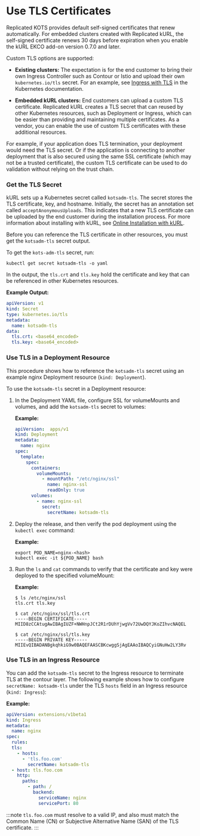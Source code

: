 
# Use TLS Certificates

<KurlAvailability/>

Replicated KOTS provides default self-signed certificates that renew automatically. For embedded clusters created with Replicated kURL, the self-signed certificate renews 30 days before expiration when you enable the kURL EKCO add-on version 0.7.0 and later.

Custom TLS options are supported:

- **Existing clusters:** The expectation is for the end customer to bring their own Ingress Controller such as Contour or Istio and upload their own `kubernetes.io/tls` secret. For an example, see [Ingress with TLS](https://kubernetes.io/docs/concepts/services-networking/ingress/#tls) in the Kubernetes documentation.

- **Embedded kURL clusters:** End customers can upload a custom TLS certificate. Replicated kURL creates a TLS secret that can reused by other Kubernetes resources, such as Deployment or Ingress, which can be easier than providing and maintaining multiple certificates. As a vendor, you can enable the use of custom TLS certificates with these additional resources.

For example, if your application does TLS termination, your deployment would need the TLS secret. Or if the application is connecting to another deployment that is also secured using the same SSL certificate (which may not be a trusted certificate), the custom TLS certificate can be used to do validation without relying on the trust chain.

### Get the TLS Secret

kURL sets up a Kubernetes secret called `kotsadm-tls`. The secret stores the TLS certificate, key, and hostname. Initially, the secret has an annotation set called `acceptAnonymousUploads`. This indicates that a new TLS certificate can be uploaded by the end customer during the installation process. For more information about installing with kURL, see [Online Installation with kURL](/enterprise/installing-kurl).

Before you can reference the TLS certificate in other resources, you must get the `kotsadm-tls` secret output.

To get the `kots-adm-tls` secret, run:

```shell
kubectl get secret kotsadm-tls -o yaml
```

In the output, the `tls.crt` and `tls.key` hold the certificate and key that can be referenced in other Kubernetes resources.

**Example Output:**

```yaml
apiVersion: v1
kind: Secret
type: kubernetes.io/tls
metadata:
  name: kotsadm-tls
data:
  tls.crt: <base64_encoded>
  tls.key: <base64_encoded>
```

### Use TLS in a Deployment Resource

This procedure shows how to reference the `kotsadm-tls` secret using an example nginx Deployment resource (`kind: Deployment`).

To use the `kotsadm-tls` secret in a Deployment resource:

1. In the Deployment YAML file, configure SSL for volumeMounts and volumes, and add the `kotsadm-tls` secret to volumes:

   **Example:**

   ```yaml
   apiVersion:  apps/v1
   kind: Deployment
   metadata:
     name: nginx
   spec:
     template:
       spec:
         containers:
           volumeMounts:
             - mountPath: "/etc/nginx/ssl"
               name: nginx-ssl
               readOnly: true
         volumes:
           - name: nginx-ssl
             secret:
               secretName: kotsadm-tls
   ```

1. Deploy the release, and then verify the pod deployment using the `kubectl exec` command:

   **Example:**

   ```shell
   export POD_NAME=nginx-<hash>
   kubectl exec -it ${POD_NAME} bash
   ```

1. Run the `ls` and `cat` commands to verify that the certificate and key were deployed to the specified volumeMount:

   **Example:**

   ```shell
   $ ls /etc/nginx/ssl
   tls.crt tls.key

   $ cat /etc/nginx/ssl/tls.crt
   -----BEGIN CERTIFICATE-----
   MIID8zCCAtugAwIBAgIUZF+NWHnpJCt2R1rDUhYjwgVv72UwDQYJKoZIhvcNAQEL

   $ cat /etc/nginx/ssl/tls.key
   -----BEGIN PRIVATE KEY-----
   MIIEvQIBADANBgkqhkiG9w0BAQEFAASCBKcwggSjAgEAAoIBAQCyiGNuHw2LY3Rv
   ```

### Use TLS in an Ingress Resource

You can add the `kotsadm-tls` secret to the Ingress resource to terminate TLS at the contour layer. The following example shows how to configure `secretName: kotsadm-tls` under the TLS `hosts` field in an Ingress resource (`kind: Ingress`):

**Example:**

```yaml
apiVersion: extensions/v1beta1
kind: Ingress
metadata:
  name: nginx
spec:
  rules:
  tls:
    - hosts:
      - 'tls.foo.com'
        secretName: kotsadm-tls
  - host: tls.foo.com
    http:
      paths:
        - path: /
          backend:
            serviceName: nginx
            servicePort: 80
```
:::note
`tls.foo.com` must resolve to a valid IP, and also must match the Common Name (CN) or Subjective Alternative Name (SAN) of the TLS certificate.
:::
